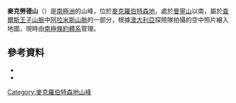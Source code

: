 {{coord|70|46|S|68|0|E|source:GNIS|display=title}}

'''麥克勞德山'''（{{lang-en|McLeod Massif}}）是[[南極洲|南極洲]]的山峰，位於[[麥克羅伯特森地|麥克羅伯特森地]]，處於[[曼寧山|曼寧山]]以南，屬於[[查爾斯王子山脈|查爾斯王子山脈]]中[[阿拉米斯山脈|阿拉米斯山脈]]的一部分，根據[[澳大利亞|澳大利亞]]探險隊拍攝的空中照片繪入地圖，現時由[[南極條約體系|南極條約體系]]管理。

==參考資料==
*{{cite gnis | type = antarid | id = 9739| name = McLeod Massif | accessdate = 2013-09-10}}
*{{usgs-gazetteer|id=9739}}

{{DEFAULTSORT:McLeod Massif}}
[[Category:麥克羅伯特森地山峰|Category:麥克羅伯特森地山峰]]


{{MacRobertsonLand-geo-stub}}
